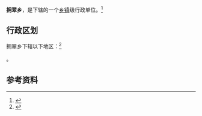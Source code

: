 {{中国乡级行政区|53/29/26/201/000}}

'''拥翠乡'''，是{{PRC admin/fullname|53/29/26/201/000|3}}下辖的一个[[乡镇|乡镇]]级行政单位。<ref>{{PRC admin/ref sgc|{{PRC admin/parent|53/29/26/201/000}}}}</ref>

== 行政区划 ==

拥翠乡下辖以下地区：<ref>{{PRC admin/ref sgc|53/29/26/201/000}}</ref>

{{PRC admin/children|53/29/26/201/000}}。

== 参考资料 ==

{{reflist}}

{{行政区划小作品}}
{{PRC admin/navcat|53/29/26/201/000}}